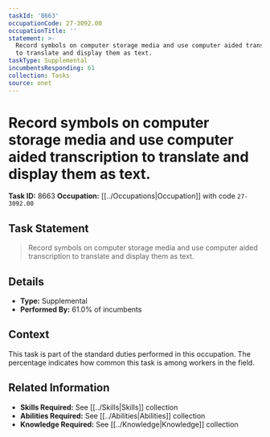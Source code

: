 ```yaml
---
taskId: '8663'
occupationCode: 27-3092.00
occupationTitle: ''
statement: >-
  Record symbols on computer storage media and use computer aided transcription
  to translate and display them as text.
taskType: Supplemental
incumbentsResponding: 61
collection: Tasks
source: onet
---
```

# Record symbols on computer storage media and use computer aided transcription to translate and display them as text.

**Task ID:** 8663
**Occupation:** [[../Occupations|Occupation]] with code `27-3092.00`

## Task Statement

> Record symbols on computer storage media and use computer aided transcription to translate and display them as text.

## Details

- **Type:** Supplemental
- **Performed By:** 61.0% of incumbents

## Context

This task is part of the standard duties performed in this occupation. The percentage indicates how common this task is among workers in the field.

## Related Information

- **Skills Required:** See [[../Skills|Skills]] collection
- **Abilities Required:** See [[../Abilities|Abilities]] collection
- **Knowledge Required:** See [[../Knowledge|Knowledge]] collection
